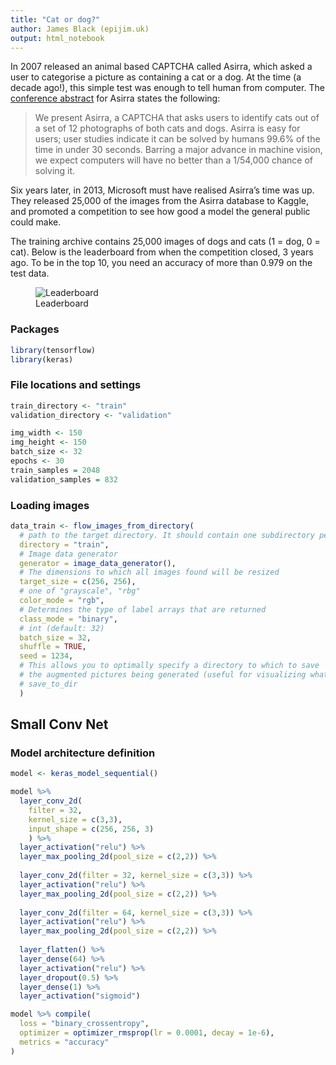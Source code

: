 ```yaml
---
title: "Cat or dog?"
author: James Black (epijim.uk)
output: html_notebook
---
```


In 2007 released an animal based CAPTCHA called Asirra, which asked a user to categorise a picture as containing a cat or a dog. At the time (a decade ago!), this simple test was enough to tell human from computer. The [conference abstract](https://www.microsoft.com/en-us/research/publication/asirra-a-captcha-that-exploits-interest-aligned-manual-image-categorization/) for Asirra states the following:

> We present Asirra, a CAPTCHA that asks users to identify cats out of a set of 12 photographs of both cats and dogs. Asirra is easy for users; user studies indicate it can be solved by humans 99.6% of the time in under 30 seconds. Barring a major advance in machine vision, we expect computers will have no better than a 1/54,000 chance of solving it. 

Six years later, in 2013, Microsoft must have realised Asirra's time was up. They released 25,000 of the images from the Asirra database to Kaggle, and promoted a competition to see how good a model the general public could make.

The training archive contains 25,000 images of dogs and cats (1 = dog, 0 = cat). Below is the leaderboard from when the competition closed, 3 years ago. To be in the top 10, you need an accuracy of more than 0.979 on the test data. 

![Leaderboard](leaderboard.jpg)

### Packages

```r
library(tensorflow)
library(keras)
```


### File locations and settings

```r
train_directory <- "train"
validation_directory <- "validation"

img_width <- 150
img_height <- 150
batch_size <- 32
epochs <- 30
train_samples = 2048
validation_samples = 832
```

### Loading images

```r
data_train <- flow_images_from_directory(
  # path to the target directory. It should contain one subdirectory per class
  directory = "train", 
  # Image data generator
  generator = image_data_generator(),
  # The dimensions to which all images found will be resized
  target_size = c(256, 256), 
  # one of "grayscale", "rbg"
  color_mode = "rgb",
  # Determines the type of label arrays that are returned
  class_mode = "binary", 
  # int (default: 32)
  batch_size = 32, 
  shuffle = TRUE,
  seed = 1234,
  # This allows you to optimally specify a directory to which to save 
  # the augmented pictures being generated (useful for visualizing what you are doing).
  # save_to_dir 
  )
```

## Small Conv Net

### Model architecture definition

```r
model <- keras_model_sequential()

model %>%
  layer_conv_2d(
    filter = 32, 
    kernel_size = c(3,3), 
    input_shape = c(256, 256, 3)
    ) %>%
  layer_activation("relu") %>%
  layer_max_pooling_2d(pool_size = c(2,2)) %>% 
  
  layer_conv_2d(filter = 32, kernel_size = c(3,3)) %>%
  layer_activation("relu") %>%
  layer_max_pooling_2d(pool_size = c(2,2)) %>%
  
  layer_conv_2d(filter = 64, kernel_size = c(3,3)) %>%
  layer_activation("relu") %>%
  layer_max_pooling_2d(pool_size = c(2,2)) %>%
  
  layer_flatten() %>%
  layer_dense(64) %>%
  layer_activation("relu") %>%
  layer_dropout(0.5) %>%
  layer_dense(1) %>%
  layer_activation("sigmoid")

model %>% compile(
  loss = "binary_crossentropy",
  optimizer = optimizer_rmsprop(lr = 0.0001, decay = 1e-6),
  metrics = "accuracy"
)
```
